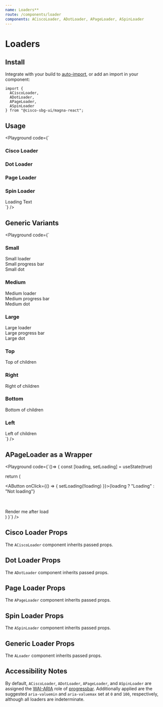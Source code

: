 ```yaml
---
name: Loaders**
route: /components/loader
components: ACiscoLoader, ADotLoader, APageLoader, ASpinLoader
---
```


# Loaders

## Install

Integrate with your build to [auto-import](/#integrating), or add an import in your component:

```
import {
  ACiscoLoader,
  ADotLoader,
  APageLoader,
  ASpinLoader
} from "@cisco-sbg-ui/magna-react";
```

## Usage

<Playground
  code={`<div>
  <h3>Cisco Loader</h3>
  <ACiscoLoader className="mx-auto" />
  <ADivider />
  <h3>Dot Loader</h3>
  <ADotLoader className="mx-auto" />
  <ADivider />
  <h3>Page Loader</h3>
  <APageLoader size="small" center />
  <ADivider />
   <h3>Spin Loader</h3>
  <ASpinLoader>Loading Text</ASpinLoader><br />
</div>
`}
/>

## Generic Variants

<Playground
  code={`<div>
   <h3>Small</h3>
    <ALoader component="spinner" size="small">Small loader</ALoader><br />
    <ALoader component="progressbar" size="small" indicatorProps={{indeterminate: true}}>Small progress bar</ALoader><br />
    <ALoader component="dot" size="small">Small dot</ALoader>
  <ADivider />
     <h3>Medium</h3>
    <ALoader component="spinner" size="medium">Medium loader</ALoader><br />
    <ALoader component="progressbar" size="medium" indicatorProps={{indeterminate: true}}>Medium progress bar</ALoader><br />
    <ALoader component="dot" size="medium">Medium dot</ALoader>
  <ADivider />
   <h3>Large</h3>
  <ALoader component="spinner" size="large">Large loader</ALoader><br />
    <ALoader component="progressbar" size="large" indicatorProps={{indeterminate: true}}>Large progress bar</ALoader><br />
    <ALoader component="dot" size="large">Large dot</ALoader>
  <ADivider />
  <h3>Top</h3>
  <ALoader placement="top">Top of children</ALoader>
  <ADivider />
  <h3>Right</h3>
  <ALoader placement="right">Right of children</ALoader>
  <ADivider />
    <h3>Bottom</h3>
  <ALoader placement="bottom">Bottom of children</ALoader>
  <ADivider />
    <h3>Left</h3>
  <ALoader placement="left">Left of children</ALoader>
</div>
`}
/>

## APageLoader as a Wrapper

<Playground
  code={`()=> {
      const [loading, setLoading] = useState(true)

return (<div>

<AButton onClick={() => {
  setLoading(!loading)
}}>{loading ? "Loading" : "Not loading"}</AButton>
<br />
<br />
<br />
  <APageLoader size="small" loading={loading} center>
  <div>Render me after load</div>
  </APageLoader>
</div>)
  }`}
/>

## Cisco Loader Props

The `ACiscoLoader` component inherits passed props.

<Props of="ACiscoLoader" />

## Dot Loader Props

The `ADotLoader` component inherits passed props.

<Props of="ADotLoader" />

## Page Loader Props

The `APageLoader` component inherits passed props.

<Props of="APageLoader" />

## Spin Loader Props

The `ASpinLoader` component inherits passed props.

<Props of="ASpinLoader" />

## Generic Loader Props

The `ALoader` component inherits passed props.

<Props of="ALoader" />

## Accessibility Notes

By default, `ACiscoLoader`, `ADotLoader`, `APageLoader`, and `ASpinLoader` are assigned the [WAI-ARIA](https://www.w3.org/WAI/standards-guidelines/aria/) role of [progressbar](https://www.w3.org/TR/wai-aria/#progressbar).
Additionally applied are the suggested `aria-valuemin` and `aria-valuemax` set at `0` and `100`, respectively, although all loaders are indeterminate.
